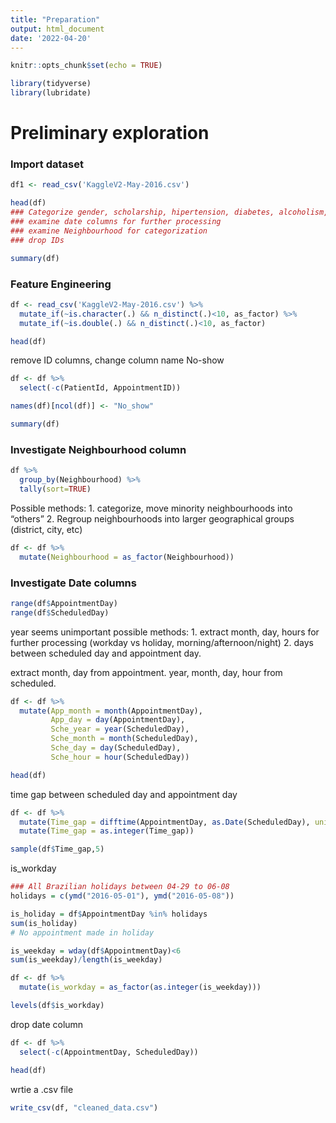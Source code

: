 ```yaml
---
title: "Preparation"
output: html_document
date: '2022-04-20'
---
```


```r
knitr::opts_chunk$set(echo = TRUE)
```

```r
library(tidyverse)
library(lubridate)
```
# Preliminary exploration

### Import dataset
```r
df1 <- read_csv('KaggleV2-May-2016.csv')
```


```r
head(df)
### Categorize gender, scholarship, hipertension, diabetes, alcoholism, handcap, SMS_received, No-show
### examine date columns for further processing
### examine Neighbourhood for categorization
### drop IDs
```
```r
summary(df)
```

### Feature Engineering
```r
df <- read_csv('KaggleV2-May-2016.csv') %>% 
  mutate_if(~is.character(.) && n_distinct(.)<10, as_factor) %>% 
  mutate_if(~is.double(.) && n_distinct(.)<10, as_factor)

head(df)
```
remove ID columns, change column name No-show
```r
df <- df %>% 
  select(-c(PatientId, AppointmentID))

names(df)[ncol(df)] <- "No_show"
```


```r
summary(df)
```



### Investigate Neighbourhood column
```r
df %>% 
  group_by(Neighbourhood) %>% 
  tally(sort=TRUE)
```
Possible methods:
1. categorize, move minority neighbourhoods into "others"
2. Regroup neighbourhoods into larger geographical groups (district, city, etc)

```r
df <- df %>% 
  mutate(Neighbourhood = as_factor(Neighbourhood))
```


### Investigate Date columns
```r
range(df$AppointmentDay)
range(df$ScheduledDay)
```
year seems unimportant
possible methods:
1. extract month, day, hours for further processing (workday vs holiday, morning/afternoon/night)
2. days between scheduled day and appointment day.

extract month, day from appointment. year, month, day, hour from scheduled.
```r
df <- df %>% 
  mutate(App_month = month(AppointmentDay),
         App_day = day(AppointmentDay),
         Sche_year = year(ScheduledDay),
         Sche_month = month(ScheduledDay),
         Sche_day = day(ScheduledDay),
         Sche_hour = hour(ScheduledDay))

head(df)
```

time gap between scheduled day and appointment day
```r
df <- df %>% 
  mutate(Time_gap = difftime(AppointmentDay, as.Date(ScheduledDay), units="days")) %>% 
  mutate(Time_gap = as.integer(Time_gap))

sample(df$Time_gap,5)
```
is_workday
```r
### All Brazilian holidays between 04-29 to 06-08
holidays = c(ymd("2016-05-01"), ymd("2016-05-08"))

is_holiday = df$AppointmentDay %in% holidays
sum(is_holiday)
# No appointment made in holiday
```

```r
is_weekday = wday(df$AppointmentDay)<6
sum(is_weekday)/length(is_weekday)

df <- df %>% 
  mutate(is_workday = as_factor(as.integer(is_weekday)))

levels(df$is_workday)
```


drop date column
```r
df <- df %>% 
  select(-c(AppointmentDay, ScheduledDay))

head(df)
```

wrtie a .csv file
```r
write_csv(df, "cleaned_data.csv")
```

